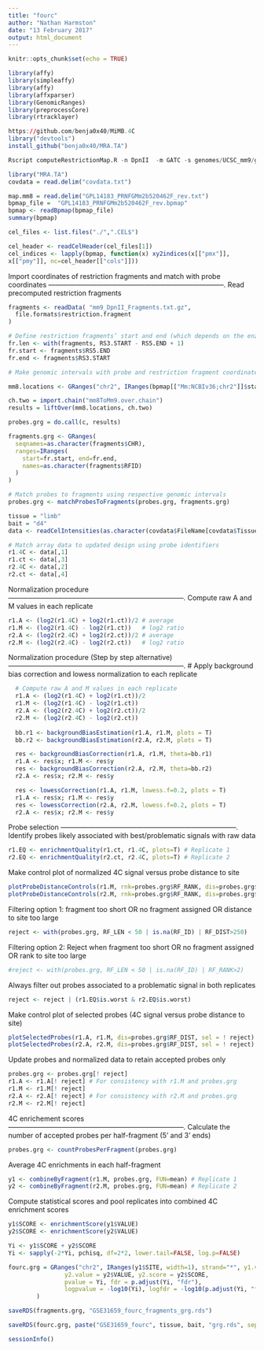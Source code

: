 ```yaml
---
title: "fourc"
author: "Nathan Harmston"
date: "13 February 2017"
output: html_document
---
```


```r
knitr::opts_chunk$set(echo = TRUE)

library(affy)
library(simpleaffy)
library(affy)
library(affxparser)
library(GenomicRanges)
library(preprocessCore)
library(rtracklayer)
```

```r
https://github.com/benja0x40/MiMB.4C
library("devtools")
install_github("benja0x40/MRA.TA")

Rscript computeRestrictionMap.R -n DpnII  -m GATC -s genomes/UCSC_mm9/genome.fa.gz -i mm9 -r Processed_Data/mm9_restriction_map
```

```r
library("MRA.TA")
covdata = read.delim("covdata.txt")

map.mm8 = read.delim("GPL14183_PRNFGMm2b520462F_rev.txt")
bpmap_file =  "GPL14183_PRNFGMm2b520462F_rev.bpmap"
bpmap <- readBpmap(bpmap_file)
summary(bpmap)

cel_files <- list.files("./",".CEL$")

cel_header <- readCelHeader(cel_files[1])
cel_indices <- lapply(bpmap, function(x) xy2indices(x[["pmx"]],  
x[["pmy"]], nc=cel_header[["cols"]]))
```

Import coordinates of restriction fragments and match with probe coordinates
-----------------------------------------------------------------------------.
Read precomputed restriction fragments
```r
fragments <- readData( "mm9_DpnII_Fragments.txt.gz",
  file.formats$restriction.fragment
)

# Define restriction fragments’ start and end (which depends on the enzyme)
fr.len <- with(fragments, RS3.START - RS5.END + 1)
fr.start <- fragments$RS5.END
fr.end <- fragments$RS3.START

# Make genomic intervals with probe and restriction fragment coordinates

mm8.locations <- GRanges("chr2", IRanges(bpmap[["Mm:NCBIv36;chr2"]]$startpos, width=nchar(bpmap[["Mm:NCBIv36;chr2"]]$probeseq)), strand="*")

ch.two = import.chain("mm8ToMm9.over.chain")
results = liftOver(mm8.locations, ch.two)

probes.grg = do.call(c, results)

fragments.grg <- GRanges(
  seqnames=as.character(fragments$CHR),
  ranges=IRanges(
    start=fr.start, end=fr.end,
    names=as.character(fragments$RFID)
  )
)

# Match probes to fragments using respective genomic intervals
probes.grg <- matchProbesToFragments(probes.grg, fragments.grg)
```

```r
tissue = "limb"
bait = "d4"
data <- readCelIntensities(as.character(covdata$FileName[covdata$Tissue==tissue & covdata$Bait==bait]), cel_indices[["Mm:NCBIv36;chr2"]])

# Match array data to updated design using probe identifiers
r1.4C <- data[,1]
r1.ct <- data[,3]
r2.4C <- data[,2]
r2.ct <- data[,4]
```

Normalization procedure
-----------------------------------------------------------------------------.
Compute raw A and M values in each replicate

```r
r1.A <- (log2(r1.4C) + log2(r1.ct))/2 # average
r1.M <- (log2(r1.4C) - log2(r1.ct))   # log2 ratio
r2.A <- (log2(r2.4C) + log2(r2.ct))/2 # average
r2.M <- (log2(r2.4C) - log2(r2.ct))   # log2 ratio
```

Normalization procedure (Step by step alternative)
-----------------------------------------------------------------------------.
# Apply background bias correction and lowess normalization to each replicate
```r
  # Compute raw A and M values in each replicate
  r1.A <- (log2(r1.4C) + log2(r1.ct))/2
  r1.M <- (log2(r1.4C) - log2(r1.ct))
  r2.A <- (log2(r2.4C) + log2(r2.ct))/2
  r2.M <- (log2(r2.4C) - log2(r2.ct))
  
  bb.r1 <- backgroundBiasEstimation(r1.A, r1.M, plots = T)
  bb.r2 <- backgroundBiasEstimation(r2.A, r2.M, plots = T)

  res <- backgroundBiasCorrection(r1.A, r1.M, theta=bb.r1)
  r1.A <- res$x; r1.M <- res$y
  res <- backgroundBiasCorrection(r2.A, r2.M, theta=bb.r2)
  r2.A <- res$x; r2.M <- res$y

  res <- lowessCorrection(r1.A, r1.M, lowess.f=0.2, plots = T)
  r1.A <- res$x; r1.M <- res$y
  res <- lowessCorrection(r2.A, r2.M, lowess.f=0.2, plots = T)
  r2.A <- res$x; r2.M <- res$y
```
Probe selection
-----------------------------------------------------------------------------.
Identify probes likely associated with best/problematic signals with raw data
```r
r1.EQ <- enrichmentQuality(r1.ct, r1.4C, plots=T) # Replicate 1
r2.EQ <- enrichmentQuality(r2.ct, r2.4C, plots=T) # Replicate 2
```


Make control plot of normalized 4C signal versus probe distance to site
```r
plotProbeDistanceControls(r1.M, rnk=probes.grg$RF_RANK, dis=probes.grg$RF_DIST, dlim=c(-1500, 1500), QF=r1.EQ)
plotProbeDistanceControls(r2.M, rnk=probes.grg$RF_RANK, dis=probes.grg$RF_DIST, dlim=c(-1500, 1500), QF=r2.EQ)
```

Filtering option 1:
fragment too short OR no fragment assigned OR distance to site too large
```r
reject <- with(probes.grg, RF_LEN < 50 | is.na(RF_ID) | RF_DIST>250)
```

Filtering option 2:
Reject when fragment too short OR no fragment assigned OR rank to site too large
```r
#reject <- with(probes.grg, RF_LEN < 50 | is.na(RF_ID) | RF_RANK>2)
```

Always filter out probes associated to a problematic signal in both replicates
```r
reject <- reject | (r1.EQ$is.worst & r2.EQ$is.worst)
```

Make control plot of selected probes (4C signal versus probe distance to site)
```r
plotSelectedProbes(r1.A, r1.M, dis=probes.grg$RF_DIST, sel = ! reject)
plotSelectedProbes(r2.A, r2.M, dis=probes.grg$RF_DIST, sel = ! reject)
```

Update probes and normalized data to retain accepted probes only
```r
probes.grg <- probes.grg[! reject]
r1.A <- r1.A[! reject] # For consistency with r1.M and probes.grg
r1.M <- r1.M[! reject]
r2.A <- r2.A[! reject] # For consistency with r2.M and probes.grg
r2.M <- r2.M[! reject]
```

4C enrichement scores
-----------------------------------------------------------------------------.
Calculate the number of accepted probes per half-fragment (5’ and 3’ ends)
```r
probes.grg <- countProbesPerFragment(probes.grg) 
```

Average 4C enrichments in each half-fragment
```r
y1 <- combineByFragment(r1.M, probes.grg, FUN=mean) # Replicate 1
y2 <- combineByFragment(r2.M, probes.grg, FUN=mean) # Replicate 2
```
Compute statistical scores and pool replicates into combined 4C enrichment scores

```r
y1$SCORE <- enrichmentScore(y1$VALUE)
y2$SCORE <- enrichmentScore(y2$VALUE)

Yi <- y1$SCORE + y2$SCORE
Yi <- sapply(-2*Yi, pchisq, df=2*2, lower.tail=FALSE, log.p=FALSE)

fourc.grg = GRanges("chr2", IRanges(y1$SITE, width=1), strand="*", y1.value = y1$VALUE, y1.score = y1$SCORE,
                y2.value = y2$VALUE, y2.score = y2$SCORE,
                pvalue = Yi, fdr = p.adjust(Yi, "fdr"),
                logpvalue = -log10(Yi), logfdr = -log10(p.adjust(Yi, "fdr")), id=y1$RF_ID
        )
```

```r
saveRDS(fragments.grg, "GSE31659_fourc_fragments_grg.rds")

saveRDS(fourc.grg, paste("GSE31659_fourc", tissue, bait, "grg.rds", sep="_"))

```



```r
sessionInfo()
```
